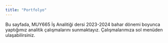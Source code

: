 ```yaml
---
title: "Portfolyo"
---
```


Bu sayfada, MUY665 İş Analitiği dersi 2023-2024 bahar dönemi boyunca yaptığımız analitik çalışmalarını sunmaktayız. Çalışmalarımıza sol menüden ulaşabilirsiniz.
